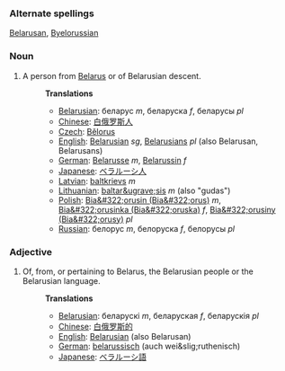 ===Alternate spellings===
[[Belarusan]],
[[Byelorussian]]

===Noun===
#A person from [[Belarus]] or of Belarusian descent.
#:'''Translations'''
#:*[[Belarusian]]: беларус ''m'', беларуска ''f'', беларусы ''pl''
#:*[[Chinese]]: [[白俄罗斯人]]
#:*[[Czech]]: [[Bělorus]]
#:*[[English]]: [[Belarusian]] ''sg'', [[Belarusians]] ''pl'' (also Belarusan, Belarusans)
#:*[[German]]: [[Belarusse]] ''m'', [[Belarussin]] ''f''
#:*[[Japanese]]: [[ベラルーシ人]]
#:*[[Latvian]]: [[baltkrievs]] ''m''
#:*[[Lithuanian]]: [[baltar&ugrave;sis]] ''m'' (also "gudas")
#:*[[Polish]]: [[Bia&#322;orusin (Bia&#322;orus)]] ''m'', [[Bia&#322;orusinka (Bia&#322;oruska)]] ''f'', [[Bia&#322;orusiny (Bia&#322;orusy)]] ''pl''
#:*[[Russian]]: белорус ''m'', белоруска ''f'', белорусы ''pl''

===Adjective===
#Of, from, or pertaining to Belarus, the Belarusian people or the Belarusian language.
#:'''Translations'''
#:*[[Belarusian]]: беларускі ''m'', беларуская ''f'', беларускія  ''pl''
#:*[[Chinese]]: [[白俄罗斯的]]
#:*[[English]]: [[Belarusian]] (also Belarusan)
#:*[[German]]: [[belarussisch]] (auch wei&slig;ruthenisch)
#:*[[Japanese]]: [[ベラルーシ語]]